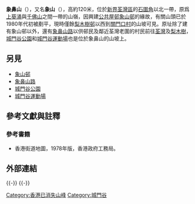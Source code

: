 {{NoteTA
| G1 = Unit
}}
'''象鼻山'''（{{lang-en|Cheung Pei Shan}}），又名'''象山'''（{{lang-en|Cheung Shan}}），高約120米，位於[[新界|新界]][[荃灣區|荃灣區]]的[[石圍角|石圍角]]以北一帶，原爲[[上葵涌|上葵涌]]與[[千佛山_(香港)|千佛山]]之間一帶的山嶺，因興建[[香港公共屋邨|公共屋邨]][[象山邨|象山邨]]的緣故，有關山頭已於1980年代初被剷平，現時僅餘[[梨木樹邨|梨木樹邨]]以西到[[關門口村|關門口村]]的山坡可見。原址除了建有象山邨以外，還有[[象鼻山路|象鼻山路]]以供邨民及鄰近荃灣老圍的村民前往[[荃灣|荃灣]]及[[梨木樹|梨木樹]]，[[城門谷公園|城門谷公園]]和[[城門谷運動場|城門谷運動場]]也是位於象鼻山的山坡上。

==另見==
* [[象山邨|象山邨]]
* [[象鼻山路|象鼻山路]]
* [[城門谷公園|城門谷公園]]
* [[城門谷運動場|城門谷運動場]]

== 參考文獻與註釋 ==
{{Reflist}}
{{NoteFoot}}

===參考書籍===
* 香港街道地圖，1978年版，香港政府工務局。

== 外部連結 ==
{{-}}
{{HK-geo-stub}}
{{-}}
{{荃灣區}}

[[Category:香港已消失山峰|Category:香港已消失山峰]]
[[Category:城門谷|Category:城門谷]]